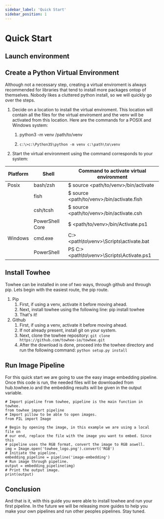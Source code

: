```yaml
---
sidebar_label: 'Quick Start'
sidebar_position: 1
---
```




# Quick Start

## Launch environment
<KatacodaBtn />

## Create a Python Virtual Environment

Although not a necessary step, creating a virtual enviroment is always recommended for libraries that tend to install more packages ontop of themselves. Nobody likes a cluttered python install, so we will quickly go over the steps.

1. Decide on a location to install the virtual enviroment. This location will contain all the files for the virtual enviroment and the venv will be activated from this location. Here are the commands for a POSIX and Windows system: 
   1. <KatacodaBlock>python3 -m venv /path/to/venv</KatacodaBlock>
   
   2. `c:\>c:\Python35\python -m venv c:\path\to\venv`
   
2. Start the virtual environment using the command corresponds to your system:

| Platform | Shell | Command to activate virtual environment |
|---|---|---|
| Posix | bash/zsh | $ source <path/to/venv>/bin/activate |
| | fish | $ source <path/to/venv>/bin/activate.fish |
| | csh/tcsh | $ source <path/to/venv>/bin/activate.csh |
| | PowerShell Core | $ <path/to/venv>/bin/Activate.ps1 |
| Windows | cmd.exe | C:\> <path\to\venv>\Scripts\activate.bat |
| | PowerShell | PS C:\> <path\to\venv>\Scripts\Activate.ps1 |

## Install Towhee

Towhee can be installed in one of two ways, through github and through pip. Lets begin with the easiest route, the pip route.

1. Pip
   1. First, if using a venv, activate it before moving ahead.
   2. Next, install towhee using the following line: pip install towhee
   3. That's it!
2. Github
   1. First, if using a venv, activate it before moving ahead.
   2. If not already present, install git on your system.
   3. Next, clone the towhee repository:
   `git clone https://github.com/towhee-io/towhee.git`
   4. After the download is done, proceed into the towhee directory and run the following command:
   `python setup.py install`

## Run Image Pipeline

For this quick start we are going to use the easy image embedding pipeline. Once this code is run, the needed files will be downloaded from hub.towhee.io and the embedding results will be given in the output variable.

```
# Import pipeline from towhee, pipeline is the main function in towhee. 
from towhee import pipeline
# Import pillow to be able to open images.
from PIL import Image

# Begin by opening the image, in this example we are using a local file on
# our end, replace the file with the image you want to embed. Since this
# pipeline uses the RGB format, convert the image to RGB aswell.
img = Image.open('towhee_logo.png').convert('RGB')
# Initiate the pipeline.
embedding_pipeline = pipeline('image-embedding')
# Run image through pipeline. 
output = embedding_pipeline(img)
# Print the output image.
print(output)
```

## Conclusion

And that is it, with this guide you were able to install towhee and run your first pipeline. In the future we will be releasing more guides to help you make your own pipelines and run other peoples pipelines. Stay tuned. 
